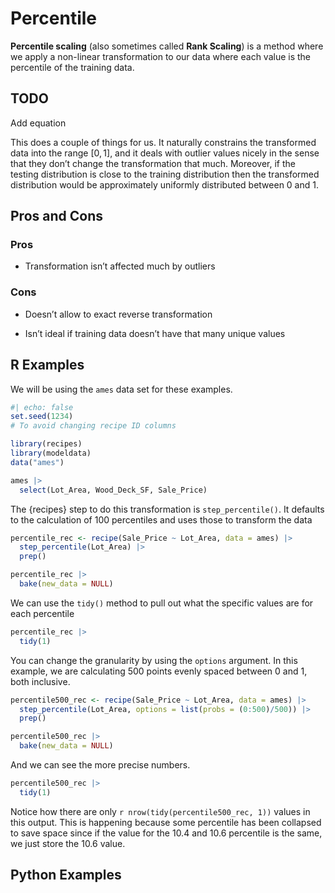 # Percentile {#sec-numeric-percentile}

**Percentile scaling** (also sometimes called **Rank Scaling**) is a method where we apply a non-linear transformation to our data where each value is the percentile of the training data.

::: {.callout-caution}
# TODO

Add equation
:::

This does a couple of things for us. It naturally constrains the transformed data into the range $[0, 1]$, and it deals with outlier values nicely in the sense that they don't change the transformation that much. Moreover, if the testing distribution is close to the training distribution then the transformed distribution would be approximately uniformly distributed between 0 and 1.

## Pros and Cons

### Pros

-   Transformation isn't affected much by outliers

### Cons

-   Doesn't allow to exact reverse transformation

-   Isn't ideal if training data doesn't have that many unique values

## R Examples

We will be using the `ames` data set for these examples.

```r
#| echo: false
set.seed(1234)
# To avoid changing recipe ID columns
```

```r
library(recipes)
library(modeldata)
data("ames")

ames |>
  select(Lot_Area, Wood_Deck_SF, Sale_Price)
```

The {recipes} step to do this transformation is `step_percentile()`. It defaults to the calculation of 100 percentiles and uses those to transform the data

```r
percentile_rec <- recipe(Sale_Price ~ Lot_Area, data = ames) |>
  step_percentile(Lot_Area) |>
  prep()

percentile_rec |>
  bake(new_data = NULL)
```

We can use the `tidy()` method to pull out what the specific values are for each percentile

```r
percentile_rec |>
  tidy(1)
```

You can change the granularity by using the `options` argument. In this example, we are calculating 500 points evenly spaced between 0 and 1, both inclusive.

```r
percentile500_rec <- recipe(Sale_Price ~ Lot_Area, data = ames) |>
  step_percentile(Lot_Area, options = list(probs = (0:500)/500)) |>
  prep()

percentile500_rec |>
  bake(new_data = NULL)
```

And we can see the more precise numbers.

```r
percentile500_rec |>
  tidy(1)
```

Notice how there are only `r nrow(tidy(percentile500_rec, 1))` values in this output. This is happening because some percentile has been collapsed to save space since if the value for the 10.4 and 10.6 percentile is the same, we just store the 10.6 value.

## Python Examples
